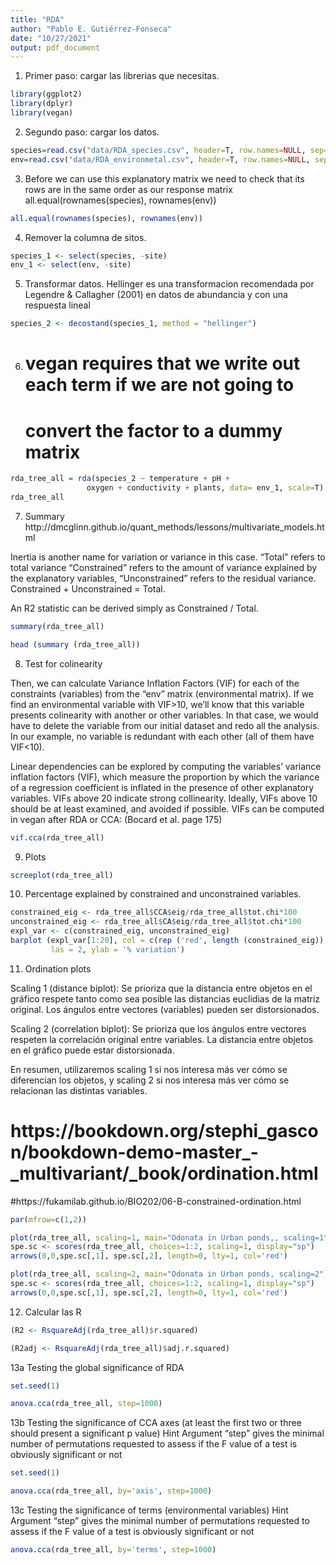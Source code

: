 ```yaml
---
title: "RDA"
author: "Pablo E. Gutiérrez-Fonseca"
date: "10/27/2021"
output: pdf_document
---
```



1. Primer paso: cargar las librerias que necesitas.


```r

library(ggplot2)
library(dplyr)
library(vegan)

```



2. Segundo paso: cargar los datos.

```r

species=read.csv("data/RDA_species.csv", header=T, row.names=NULL, sep=",")
env=read.csv("data/RDA_environmetal.csv", header=T, row.names=NULL, sep=",")

```



3.  Before we can use this explanatory matrix we need to check 
that its rows are in the same order as our response matrix
all.equal(rownames(species), rownames(env))

```r

all.equal(rownames(species), rownames(env))

```



4. Remover la columna de sitos.
```r
species_1 <- select(species, -site)
env_1 <- select(env, -site)

```



5.  Transformar datos.
Hellinger es una transformacion recomendada por Legendre & Callagher (2001)
en datos de abundancia y con una respuesta lineal

```r
species_2 <- decostand(species_1, method = "hellinger")

```



6. # vegan requires that we write out each term if we are not going to 
# convert the factor to a dummy matrix

```r
rda_tree_all = rda(species_2 ~ temperature + pH +
                 oxygen + conductivity + plants, data= env_1, scale=T)
rda_tree_all
```




7. Summary
http://dmcglinn.github.io/quant_methods/lessons/multivariate_models.html

Inertia is another name for variation or variance in this case. 
“Total” refers to total variance
“Constrained” refers to the amount of variance explained by the explanatory variables,
“Unconstrained” refers to the residual variance. 
Constrained + Unconstrained = Total.

An R2 statistic can be derived simply as Constrained / Total.

```r
summary(rda_tree_all)

head (summary (rda_tree_all))
```


8. Test for colinearity

Then, we can calculate Variance Inflation Factors (VIF) for each of the constraints (variables) from the "env" matrix (environmental matrix). If we find an environmental variable with VIF>10, we'll know that this variable presents colinearity with another or other variables. In that case, we would have to delete the variable from our initial dataset and redo all the analysis. In our example, no variable is redundant with each other (all of them have VIF<10).

Linear dependencies can be explored by computing the variables’ variance 
inflation factors (VIF), which measure the proportion by which the variance of a 
regression coefficient is inflated in the presence of other explanatory variables. 
VIFs above 20 indicate strong collinearity. Ideally, VIFs above 10 should be at least 
examined, and avoided if possible. VIFs can be computed in vegan after RDA 
or CCA: (Bocard et al. page 175)

```r
vif.cca(rda_tree_all)

```


9. Plots
```r
screeplot(rda_tree_all)

```


10. Percentage explained by constrained and unconstrained variables.


```r
constrained_eig <- rda_tree_all$CCA$eig/rda_tree_all$tot.chi*100
unconstrained_eig <- rda_tree_all$CA$eig/rda_tree_all$tot.chi*100
expl_var <- c(constrained_eig, unconstrained_eig)
barplot (expl_var[1:20], col = c(rep ('red', length (constrained_eig)), rep ('black', length (unconstrained_eig))),
         las = 2, ylab = '% variation')

```


11. Ordination plots

Scaling 1 (distance biplot): Se prioriza que la distancia entre objetos en el gráfico respete tanto como sea posible las distancias euclidias de la matriz original. Los ángulos entre vectores (variables) pueden ser distorsionados.

Scaling 2 (correlation biplot): Se prioriza que los ángulos entre vectores respeten la correlación original entre variables. La distancia entre objetos en el gráfico puede estar distorsionada.

En resumen, utilizaremos scaling 1 si nos interesa más ver cómo se diferencian los objetos, y 
scaling 2 si nos interesa más ver cómo se relacionan las distintas variables.

# https://bookdown.org/stephi_gascon/bookdown-demo-master_-_multivariant/_book/ordination.html
#https://fukamilab.github.io/BIO202/06-B-constrained-ordination.html

```r
par(mfrow=c(1,2))

plot(rda_tree_all, scaling=1, main="Odonata in Urban ponds,, scaling=1")
spe.sc <- scores(rda_tree_all, choices=1:2, scaling=1, display="sp")
arrows(0,0,spe.sc[,1], spe.sc[,2], length=0, lty=1, col='red')

plot(rda_tree_all, scaling=2, main="Odonata in Urban ponds, scaling=2")
spe.sc <- scores(rda_tree_all, choices=1:2, scaling=1, display="sp")
arrows(0,0,spe.sc[,1], spe.sc[,2], length=0, lty=1, col='red')

```

12. Calcular las R

```r
(R2 <- RsquareAdj(rda_tree_all)$r.squared)

(R2adj <- RsquareAdj(rda_tree_all)$adj.r.squared)

```


13a Testing the global significance of RDA

```r
set.seed(1)

anova.cca(rda_tree_all, step=1000)

```



13b Testing the significance of CCA axes (at least the first two or three should present a significant p value)
Hint Argument "step" gives the minimal number of permutations requested 
to assess if the F value of a test is obviously significant or not

```r
set.seed(1)

anova.cca(rda_tree_all, by='axis', step=1000)

```



13c Testing the significance of terms (environmental variables)
Hint Argument "step" gives the minimal number of permutations requested 
to assess if the F value of a test is obviously significant or not

```r
anova.cca(rda_tree_all, by='terms', step=1000)

```



